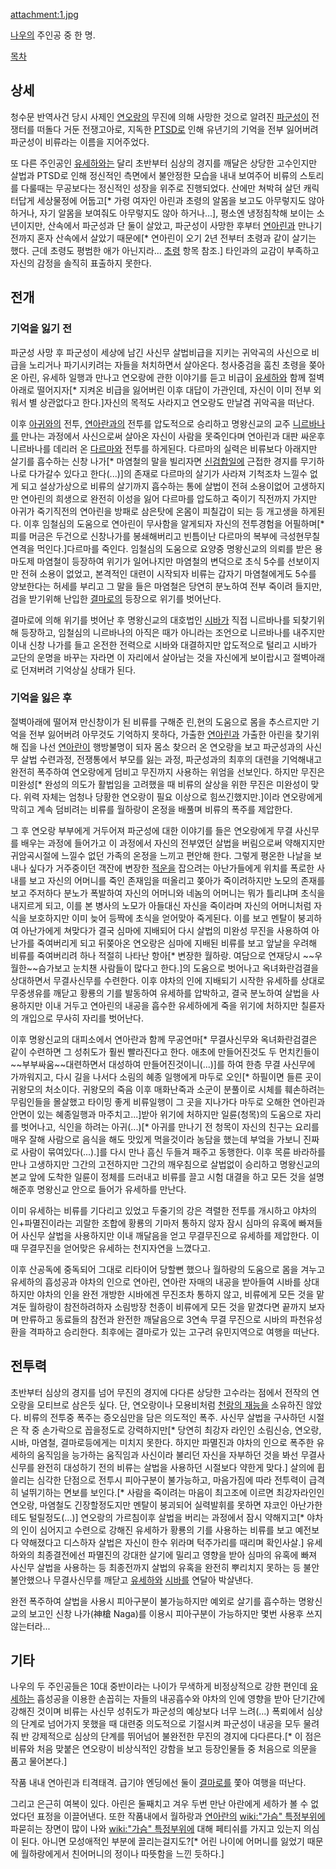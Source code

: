 attachment:1.jpg

[[나우(만화)|나우]]의 주인공 중 한 명.

[[목차]]
== 상세 ==
청수문 반역사건 당시 사제인 [[연오랑]]의 무진에 의해 사망한 것으로 알려진 [[파군성]]이 전쟁터를 떠돌다 거둔 전쟁고아로, 지독한 [[PTSD]]로 인해 유년기의 기억을 전부 잃어버려 파군성이 비류라는 이름을 지어주었다.

또 다른 주인공인 [[유세하]]와는 달리 초반부터 심상의 경지를 깨달은 상당한 고수인지만 살법과 PTSD로 인해 정신적인 측면에서 불안정한 모습을 내내 보여주어 비류의 스토리를 다룰때는 무공보다는 정신적인 성장을 위주로 진행되었다. 산에만 쳐박혀 살던 캐릭터답게 세상물정에 어둡고[* 가령 여자인 아린과 초령의 알몸을 보고도 아무렇지도 않아 하거나, 자기 알몸을 보여줘도 아무렇지도 않아 하거나…], 평소엔 냉정침착해 보이는 소년이지만, 산속에서 파군성과 단 둘이 살았고, 파군성이 사망한 후부터 [[연아린]]과 만나기 전까지 혼자 산속에서 살았기 때문에[* 연아린이 오기 2년 전부터 초령과 같이 살기는 했다. 근데 초령도 평범한 애가 아닌지라… [[초령]] 항목 참조.] 타인과의 교감이 부족하고 자신의 감정을 솔직히 표출하지 못한다.

== 전개 ==
=== 기억을 잃기 전 ===
파군성 사망 후 파군성이 세상에 남긴 사신무 살법비급을 지키는 귀악곡의 사신으로 비급을 노리거나 파기시키려는 자들을 처치하면서 살아온다. 청사중검을 훔친 초령을 쫒아온 아린, 유세하 일행과 만나고 연오랑에 관한 이야기를 듣고 비급이 [[유세하]]와 함께 절벽 아래로 떨어지자[* 지켜온 비급을 잃어버린 이후 대답이 가관인데, 자신이 이미 전부 외워서 별 상관없다고 한다.]자신의 목적도 사라지고 연오랑도 만날겸 귀악곡을 떠난다.

이후 [[아귀]]와의 전투, [[연아란]]과의 전투를 압도적으로 승리하고 명왕신교의 교주 [[니르바나]]를 만나는 과정에서 사신으로써 살아온 자신이 사람을 못죽인다며 연아린과 대판 싸운후 니르바나를 데리러 온 [[다르마]]와 전투를 하게된다. 다르마의 실력은 비류보다 아래지만 살기를 흡수하는 신창 나가[* 마염철의 말을 빌리자면 [[신검합일]]에 근접한 경지를 무기하나로 다가갈수 있다고 한다(...)]의 존재로 다르마의 살기가 사라져 기척조차 느낄수 없게 되고 설상가상으로 비류의 살기까지 흡수하는 통에 살법이 전혀 소용이없어 고생하지만 연아린의 희생으로 완전히 이성을 잃어 다르마를 압도하고 죽이기 직전까지 가지만 아귀가 죽기직전의 연아린을 방패로 삼은탓에 온몸이 피칠갑이 되는 등 개고생을 하게된다. 이후 임철심의 도움으로 연아린이 무사함을 알게되자 자신의 전투경험을 어필하며[* 피를 머금은 두건으로 신창나가를 봉쇄해버리고 빈틈이난 다르마의 복부에 극성현무칠연격을 먹인다.]다르마를 죽인다. 임철심의 도움으로 요양중 명왕신교의 의뢰를 받은 용마도제 마염철이 등장하여 위기가 일어나지만 마염철의 변덕으로 초식 5수를 선보이지만 전혀 소용이 없었고, 본격적인 대련이 시작되자 비류는 갑자기 마염철에게도 5수를 양보한다는 허세를 부리고 그 말을 들은 마염철은 당연히 분노하여 전부 죽이려 들지만, 검을 받기위해 난입한 [[결마로]]의 등장으로 위기를 벗어난다.

결마로에 의해 위기를 벗어난 후 명왕신교의 대호법인 [[시바]]가 직접 니르바나를 되찾기위해 등장하고, 임철심의 니르바나의 아직은 때가 아니라는 조언으로 니르바나를 내주지만 이내 신창 나가를 들고 온전한 전력으로 시바와 대결하지만 압도적으로 털리고 시바가 교단의 운명을 바꾸는 자라면 이 자리에서 살아남는 것을 자신에게 보이랍시고 절벽아래로 던져버려 기억상실 상태가 된다.

=== 기억을 잃은 후 ===
절벽아래에 떨어져 만신창이가 된 비류를 구해준 린,현의 도움으로 몸을 추스르지만 기억을 전부 잃어버려 아무것도 기억하지 못하다, 가출한 [[연아린]]과 가출한 아린을 찾기위해 집을 나선 [[연아란]]이 행방불명이 되자 몸소 찾으러 온 연오랑을 보고 파군성과의 사신무 살법 수련과정, 전쟁통에서 부모를 잃는 과정, 파군성과의 최후의 대련을 기억해내고 완전히 폭주하여 연오랑에게 덤비고 무진까지 사용하는 위엄을 선보인다. 하지만 무진은 미완성[* 완성의 의도가 활법임을 고려했을 때 비류의 살상을 위한 무진은 미완성이 맞다. 위력 자체는 엄청나 당황한 연오랑이 필요 이상으로 힘쓰긴했지만.]이라 연오랑에게 막히고 계속 덤비려는 비류를 월하랑이 온정을 배풀며 비류의 폭주를 제압한다.

그 후 연오랑 부부에게 거두어져 파군성에 대한 이야기를 들은 연오랑에게 무결 사신무를 배우는 과정에 들어가고 이 과정에서 자신의 전부였던 살법을 버림으로써 약해지지만 귀암곡시절에 느낄수 없던 가족의 온정을 느끼고 편안해 한다. 그렇게 평온한 나날을 보내나 싶다가 거주중이던 객잔에 변장한 [[적운]]을 잡으려는 아난가들에게 위치를 폭로한 사내를 보고 자신의 어머니를 죽인 존재임을 떠올리고 쫒아가 죽이려하지만 노모의 존재를 보고 주저하다 분노가 폭발하여 자신의 어머니와 네놈의 어머니는 뭐가 틀리냐며 초식을 내지르게 되고, 이를 본 병사의 노모가 아들대신 자신을 죽이라며 자신의 어머니처럼 자식을 보호하지만 이미 늦어 등짝에 초식을 얻어맞아 죽게된다. 이를 보고 멘탈이 붕괴하여 아난가에게 쳐맞다가 결국 심마에 지배되어 다시 살법의 미완성 무진을 사용하여 아난가를 죽여버리게 되고 뒤쫒아온 연오랑은 심마에 지배된 비류를 보고 앞날을 우려해 비류를 죽여버리려 하나 적절히 나타난 항아[* 변장한 월하랑. 여담으로 연재당시 ~~우월한~~슴가보고 눈치챈 사람들이 많다고 한다.]의 도움으로 벗어나고 옥녀화란검결을 상대하면서 무결사신무를 수련한다. 이후 야차의 인에 지배되기 시작한 유세하를 상대로 무중생유를 깨닫고 황룡의 기를 발동하여 유세하를 압박하고, 결국 분노하여 살법을 사용하지만 이내 거두고 연아린의 내공을 흡수한 유세하에게 죽을 위기에 처하지만 칠륜자의 개입으로 무사히 자리를 벗어난다.

이후 명왕신교의 대피소에서 연아란과 함께 무공연마[* 무결사신무와 옥녀화란검결은 같이 수련하면 그 성취도가 훨씬 빨라진다고 한다. 애초에 만들어진것도 두 먼치킨들이 ~~부부싸움~~대련하면서 대성하여 만들어진것이니(...)]를 하여 한층 무결 사신무에 가까워지고, 다시 길을 나서다 소림의 혜종 일행에게 마두로 오인[* 하필이면 들른 곳이 귀왕모의 처소이다. 귀왕모의 죽음 이후 매화난죽과 소군이 분풀이로 시체를 훼손하려는 무림인들을 몰살했고 타이밍 좋게 비류일행이 그 곳을 지나가다 마두로 오해한 연아린과 안면이 있는 혜종일행과 마주치고...]받아 위기에 처하지만 일륜(청목)의 도움으로 자리를 벗어나고, 식인을 하려는 아귀(...)[* 아귀를 만나기 전 청목이 자신의 친구는 요리를 매우 잘해 사람으로 음식을 해도 맛있게 먹을것이라 농담을 했는데 부엌을 가보니 진짜로 사람이 묶여있다(...).]를 다시 만나 흠신 두들겨 패주고 동행한다. 이후 목륜 바라하를 만나 고생하지만 그간의 고전하지만 그간의 깨우침으로 살법없이 승리하고 명왕신교의 본교 앞에 도착한 일륜이 정체를 드러내고 비류를 끌고 시험 대결을 하고 모든 것을 설명해준후 명왕신교 안으로 들어가 유세하를 만난다.

이미 유세하는 비류를 기다리고 있었고 두줄기의 강은 격렬한 전투를 개시하고 야차의 인+파멸진이라는 괴랄한 조합에 황룡의 기마저 통하지 않자 잠시 심마의 유혹에 빠져들어 사신무 살법을 사용하지만 이내 깨달음을 얻고 무결무진으로 유세하를 제압한다. 이때 무결무진을 얻어맞은 유세하는 천지자연을 느꼈다고.

이후 산공독에 중독되어 그대로 리타이어 당할뻔 했으나 월하랑의 도움으로 몸을 겨누고 유세하의 흡성공과 야차의 인으로 연아린, 연아란 자매의 내공을 받아들여 시바를 상대하지만 야차의 인을 완전 개방한 시바에겐 무진조차 통하지 않고, 비류에게 모든 것을 맡겨둔 월하랑이 참전하려하자 소림방장 천종이 비류에게 모든 것을 맡겼다면 끝까지 보자며 만류하고 동료들의 참전과 완전한 깨달음으로 3연속 무결 무진으로 시바의 파천유성환을 격파하고 승리한다. 최후에는 결마로가 있는 고구려 유민지역으로 여행을 떠난다.

== 전투력 ==
초반부터 심상의 경지를 넘어 무진의 경지에 다다른 상당한 고수라는 점에서 전작의 연오랑을 모티브로 삼은듯 싶다. 단, 연오랑이나 모용비처럼 [[천랑의 재능]]을 소유하진 않았다. 비류의 전투중 폭주는 증오심만을 담은 의도적인 폭주. 사신무 살법을 구사하던 시절은 작 중 손가락으로 꼽을정도로 강력하지만[* 당연히 최강자 라인인 소림신승, 연오랑, 시바, 마염철, 결마로등에게는 미치지 못한다. 하지만 파멸진과 야차의 인으로 폭주한 유세하의 움직임을 능가하는 움직임과 사신이라 불리던 자신을 자부하던 것을 봐선 무결사신무를 완전히 대성하기 전의 비류는 살법을 사용하던 시절보다 약한게 맞다.] 살의에 휩쓸리는 심각한 단점으로 전투시 피아구분이 불가능하고, 마음가짐에 따라 전투력이 급격히 널뛰기하는 면보를 보인다.[* 사람을 죽이려는 마음이 최고조에 이르면 최강자라인인 연오랑, 마염철도 긴장할정도지만 멘탈이 붕괴되어 실력발휘를 못하면 쟈코인 아난가한테도 털릴정도(...)] 연오랑의 가르침이후 살법을 버리는 과정에서 잠시 약해지고[* 야차의 인이 심어지고 수련으로 강해진 유세하가 황룡의 기를 사용하는 비류를 보고 예전보다 약해졌다고 디스하자 살법은 자신이 한수 위라며 턱주가리를 때리며 확인사살.] 유세하와의 최종결전에선 파멸진의 강대한 살기에 밀리고 영향을 받아 심마의 유혹에 빠져 사신무 살법을 사용하는 등 최종전까지 살법의 유혹을 완전히 뿌리치지 못하는 등 불안불안했으나 무결사신무를 깨닫고 [[유세하]]와 [[시바]]를 연달아 박살낸다.

완전 폭주하여 살법을 사용시 피아구분이 불가능하지만 예외로 살기를 흡수하는 명왕신교의 보고인 신창 나가(神槍 Naga)를 이용시 피아구분이 가능하지만 몇번 사용후 쓰지 않는터라...

== 기타 ==
나우의 두 주인공들은 10대 중반이라는 나이가 무색하게 비정상적으로 강한 편인데 [[유세하]]는 흡성공을 이용한 손꼽히는 자들의 내공흡수와 야차의 인에 영향을 받아 단기간에 강해진 것이며 비류는 사신무 성취도가 파군성의 예상보다 너무 느려(...) 폭뢰에서 심상의 단계로 넘어가지 못했을 때 대련중 의도적으로 기절시켜 파군성이 내공을 모두 물려줘 반 강제적으로 심상의 단계를 뛰어넘어 불완전한 무진의 경지에 다다른다.[* 이 점은 비류와 처음 맞붙은 연오랑이 비상식적인 강함을 보고 등장인물들 중 처음으로 의문을 품고 물어본다.]

작품 내내 연아린과 티격태격. 급기야 엔딩에선 둘이 [[결마로]]를 쫓아 여행을 떠난다.

그리고 은근히 여복이 있다. 아린은 둘째치고 겨우 두번 만난 아란에게 세하가 볼 수 없었다던 표정을 이끌어낸다. 또한 작품내에서 월하랑과 [[연아란]]의 [[wiki:"가슴" 특정부위]]에 파묻히는 장면이 많이 나와 [[wiki:"가슴" 특정부위]]에 대해 페티쉬를 가지고 있는지 의심이 된다. 아니면 모성애적인 부분에 끌리는걸지도?[* 어린 나이에 어머니를 잃었기 때문에 월하랑에게서 친어머니의 정이나 따뜻함을 느낀 듯하다.]
